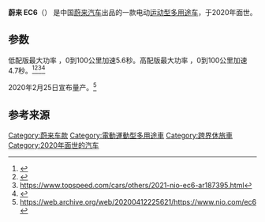 {{Infobox automobile
| name = 蔚来 EC6<br>NIO EC6
| image = File:NIO EC6 005.jpg
| manufacturer = [[蔚来汽车|蔚来汽车]]
| aka = 
| production = 2020
| class = 中型[[运动型多用途车|运动型多用途车]]
| body_style =5门[[运动型多用途车|运动型多用途车]]
| related = [[蔚来_ES6|蔚来 ES6]]
| layout = 
| assembly = {{CHN}}[[安徽省|安徽省]][[合肥市|合肥市]]（[[江淮汽車|江淮]]代工）<ref>{{cite news|url=https://blog.wongcw.com/2020/02/28/蔚來ec6在江淮工廠開啟量產：續航超600km-百公里加速4-7/|title=蔚來ec6在江淮工廠開啟量產：續航超600km-百公里加速4-7|date=2020-02-28|accessdate=2022-02-10|archive-date=2020-12-04|archive-url=https://web.archive.org/web/20201204034003/https://blog.wongcw.com/2020/02/28/%e8%94%9a%e4%be%86ec6%e5%9c%a8%e6%b1%9f%e6%b7%ae%e5%b7%a5%e5%bb%a0%e9%96%8b%e5%95%9f%e9%87%8f%e7%94%a2%ef%bc%9a%e7%ba%8c%e8%88%aa%e8%b6%85600km-%e7%99%be%e5%85%ac%e9%87%8c%e5%8a%a0%e9%80%9f4-7/|dead-url=no}}</ref>
| motor = 
| battery = {{unbulleted list
|100 kWh [[锂离子电池|锂离子电池]]
|70 kWh [[锂离子电池|锂离子电池]]
}}
| transmission = 
| electric_range = 
| wheelbase = 
| length = 
| width = 
| height = 
| weight = 
}}
'''蔚来 EC6'''（{{lang-en|NIO EC6}}） 是中国[[蔚来汽车|蔚来汽车]]出品的一款电动[[运动型多用途车|运动型多用途车]]，于2020年面世。

==参数==
低配版最大功率 {{cvt|429|hp|kW|sigfig=3|order=flip}}，0到100公里加速5.6秒。高配版最大功率 {{cvt|536|hp|kW|sigfig=3|order=flip}}，0到100公里加速4.7秒。<ref name=video>{{Cite web |url=https://www.youtube.com/watch?v=lMUdD4sGLhs |title=存档副本 |access-date=2020-08-15 |archive-date=2020-07-29 |archive-url=https://web.archive.org/web/20200729073657/https://www.youtube.com/watch?v=lMUdD4sGLhs |dead-url=no }}</ref><ref name=motorauth>{{Cite web |url=https://www.motorauthority.com/news/1126548_nio-joins-coupe-like-crossover-craze-with-ec6 |title=存档副本 |access-date=2020-08-15 |archive-date=2021-01-25 |archive-url=https://web.archive.org/web/20210125173633/https://www.motorauthority.com/news/1126548_nio-joins-coupe-like-crossover-craze-with-ec6 |dead-url=no }}</ref><ref name=topspeed>https://www.topspeed.com/cars/others/2021-nio-ec6-ar187395.html</ref><ref name=steelguru>{{Cite web |url=https://steelguru.com/auto/nio-launches-nio-ec6/554634 |title=存档副本 |access-date=2020-08-15 |archive-date=2020-07-02 |archive-url=https://web.archive.org/web/20200702132419/https://steelguru.com/auto/nio-launches-nio-ec6/554634 |dead-url=yes }}</ref>

2020年2月25日宣布量产。<ref>https://web.archive.org/web/20200412225621/https://www.nio.com/ec6</ref>

==参考来源 ==
{{reflist}}

{{蔚来汽车}}
{{Authority control}}
[[Category:蔚来车款|Category:蔚来车款]]
[[Category:電動運動型多用途車|Category:電動運動型多用途車]]
[[Category:跨界休旅車|Category:跨界休旅車]]
[[Category:2020年面世的汽车|Category:2020年面世的汽车]]